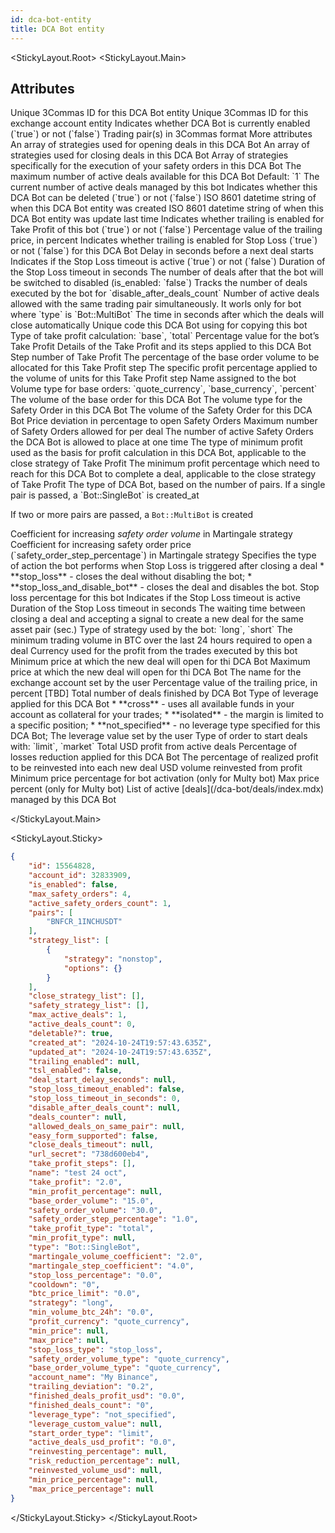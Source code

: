 ```yaml
---
id: dca-bot-entity
title: DCA Bot entity
---
```



<StickyLayout.Root>
<StickyLayout.Main>

## Attributes

<ApiParam name='id' type='integer' id="id">
     Unique 3Commas ID for this DCA Bot entity
</ApiParam>

<ApiParam name='account_id' type='integer' id="account_id">
     Unique 3Commas ID for this exchange account entity
</ApiParam>

<ApiParam name='is_enabled' type='boolean' id="is_enabled">
     Indicates whether DCA Bot is currently enabled (`true`) or not (`false`)
</ApiParam>

<ApiParam name='pairs' type='string' id="pairs">
     Trading pair(s) in 3Commas format
</ApiParam>


<CollapseAll>
<CollapseAllHeading> More attributes <CollapseAllButton /> </CollapseAllHeading>

<CollapsibleApiParam name='strategy_list' type='array[json]' id="strategy_list">
     An array of strategies used for opening deals in this DCA Bot
</CollapsibleApiParam>

<CollapsibleApiParam name='close_strategy_list' type='array[json]' id="close_strategy_list">
     An array of strategies used for closing deals in this DCA Bot
</CollapsibleApiParam>

<CollapsibleApiParam name='safety_strategy_list' type='array[json]' id="safety_strategy_list">
     Array of strategies specifically for the execution of your safety orders in this DCA Bot
</CollapsibleApiParam>

<CollapsibleApiParam name='max_active_deals' type='integer' id="max_active_deals">
The maximum number of active deals available for this DCA Bot
Default: `1`
</CollapsibleApiParam>

<CollapsibleApiParam name='active_deals_count' type='string' id="active_deals_count">
The current number of active deals managed by this bot
</CollapsibleApiParam>

<CollapsibleApiParam name='deletable?' type='boolean' id="deletable?">
     Indicates whether this DCA Bot can be deleted (`true`) or not (`false`)
</CollapsibleApiParam>

<CollapsibleApiParam name='created_at' type='string' id="created_at">
     ISO 8601 datetime string of when this DCA Bot entity was created
</CollapsibleApiParam>

<CollapsibleApiParam name='updated_at' type='string' id="updated_at">
     ISO 8601 datetime string of when this DCA Bot entity was update last time
</CollapsibleApiParam>

<CollapsibleApiParam name='trailing_enabled' type='boolean' id="trailing_enabled">
     Indicates whether trailing is enabled for Take Profit of this bot (`true`) or not (`false`)
</CollapsibleApiParam>

<CollapsibleApiParam name='trailing_deviation' type='number' id="trailing_deviation">
     Percentage value of the trailing price, in percent
</CollapsibleApiParam>

<CollapsibleApiParam name='tsl_enabled' type='boolean' id="tsl_enabled">
     Indicates whether trailing is enabled for Stop Loss (`true`) or not (`false`) for this DCA Bot
</CollapsibleApiParam>

<CollapsibleApiParam name='deal_start_delay_seconds' type='integer or null' id="deal_start_delay_seconds">
     Delay in seconds before a next deal starts
</CollapsibleApiParam>

<CollapsibleApiParam name="stop_loss_timeout_enabled" type="boolean" id="stop_loss_timeout_enabled">
     Indicates if the Stop Loss timeout is active (`true`) or not (`false`)
</CollapsibleApiParam>

<CollapsibleApiParam name="stop_loss_timeout_in_seconds" type="boolean" id="stop_loss_timeout_in_seconds">
     Duration of the Stop Loss timeout in seconds
</CollapsibleApiParam>

<CollapsibleApiParam name="disable_after_deals_count" type="integer" id="disable_after_deals_count">
     The number of deals after that the bot will be switched to disabled (is_enabled: `false`)
</CollapsibleApiParam>

<CollapsibleApiParam name="deals_counter" type="integer" id="deals_counter">
 Tracks the number of deals executed by the bot for `disable_after_deals_count`
</CollapsibleApiParam>

<CollapsibleApiParam name="allowed_deals_on_same_pair" type="integer or null" id="allowed_deals_on_same_pair">
 Number of active deals allowed with the same trading pair simultaneously. It worls only for bot where `type` is `Bot::MultiBot`
</CollapsibleApiParam>

<CollapsibleApiParam name="close_deals_timeout" type="integer or null" id="allowed_deals_on_same_pair">
 The time in seconds after which the deals will close automatically
</CollapsibleApiParam>

<CollapsibleApiParam name="url_secret" type="string" id="url_secret">
 Unique code this DCA Bot using for copying this bot
</CollapsibleApiParam>

<CollapsibleApiParam name="take_profit_type" type="string" id="take_profit_type">
 Type of take profit calculation: `base`, `total`
</CollapsibleApiParam>

<CollapsibleApiParam name="take_profit" type="number" id="take_profit">
 Percentage value for the bot’s Take Profit
</CollapsibleApiParam>

<CollapsibleApiParam name="take_profit_steps" type="object" id="take_profit_steps">
 Details of the Take Profit and its steps applied to this DCA Bot
 <CollapsibleNestedParams>
     <ApiParam name='id' type="integer" id="id">
        Step number of Take Profit
      </ApiParam>
     <ApiParam name='amount_percentage' type="string" id="amount_percentage">
        The percentage of the base order volume to be allocated for this Take Profit step
      </ApiParam>
     <ApiParam name='profit_percentage' type="string" id="profit_percentage">
        The specific profit percentage applied to the volume of units for this Take Profit step
     </ApiParam>
  </CollapsibleNestedParams>
</CollapsibleApiParam>

<CollapsibleApiParam name="name" type="string" id="name">
 Name assigned to the bot
</CollapsibleApiParam>

<CollapsibleApiParam name="base_order_volume_type" type="string" id="base_order_volume_type">
 Volume type for base orders: `quote_currency`, `base_currency`, `percent`
</CollapsibleApiParam>

<CollapsibleApiParam name="base_order_volume" type="number" id="base_order_volume">
 The volume of the base order for this DCA Bot
</CollapsibleApiParam>

<CollapsibleApiParam name="safety_order_volume_type" type="string" id="safety_order_volume_type">
 The volume type for the Safety Order in this DCA Bot
</CollapsibleApiParam>

<CollapsibleApiParam name="safety_order_volume" type="string" id="safety_order_volume">
 The volume of the Safety Order for this DCA Bot
</CollapsibleApiParam>

<CollapsibleApiParam name="safety_order_step_percentage" type="number" id="safety_order_step_percentage">
 Price deviation in percentage to open Safety Orders
</CollapsibleApiParam>

<CollapsibleApiParam name="max_safety_orders" type="integer" id="max_safety_orders">
 Maximum number of Safety Orders allowed for per deal
</CollapsibleApiParam>

<CollapsibleApiParam name="active_safety_orders_count" type="integer" id="active_safety_orders_count">
 The number of active Safety Orders the DCA Bot is allowed to place at one time
</CollapsibleApiParam>

<CollapsibleApiParam name="min_profit_type" type="string or null" id="min_profit_type">
 The type of minimum profit used as the basis for profit calculation in this DCA Bot, applicable to the close strategy of Take Profit
</CollapsibleApiParam>

<CollapsibleApiParam name="min_profit_percentage" type="string or null" id="min_profit_percentage">
 The minimum profit percentage which need to reach for this DCA Bot to complete a deal, applicable to the close strategy of Take Profit
</CollapsibleApiParam>

<CollapsibleApiParam name="type" type="string" id="type">
 The type of DCA Bot, based on the number of pairs. If a single pair is passed, a `Bot::SingleBot` is created_at

 If two or more pairs are passed, a `Bot::MultiBot` is created
</CollapsibleApiParam>

<CollapsibleApiParam name="martingale_volume_coefficient" type="number" id="martingale_volume_coefficient">
 Coefficient for increasing <em>safety order volume</em> in Martingale strategy
</CollapsibleApiParam>

<CollapsibleApiParam name="martingale_step_coefficient" type="number" id="martingale_step_coefficient">
 Coefficient for increasing safety order price (`safety_order_step_percentage`) in Martingale strategy
</CollapsibleApiParam>

<CollapsibleApiParam name="stop_loss_type" type="string" id="stop_loss_type">
 Specifies the type of action the bot performs when Stop Loss is triggered after closing a deal
     <CollapsibleNestedParams openName="Hide allowed values" collapsedName="Show allowed values">
      * **stop_loss** - closes the deal without disabling the bot;
      * **stop_loss_and_disable_bot** - closes the deal and disables the bot.
     </CollapsibleNestedParams>
</CollapsibleApiParam>

<CollapsibleApiParam name="stop_loss_percentage" type="number" id="stop_loss_percentage">
 Stop loss percentage for this bot
</CollapsibleApiParam>

<CollapsibleApiParam name="stop_loss_timeout_enabled" type="boolean" id="stop_loss_timeout_enabled">
 Indicates if the Stop Loss timeout is active
</CollapsibleApiParam>

<CollapsibleApiParam name="stop_loss_timeout_in_seconds" type="integer" id="stop_loss_timeout_in_seconds">
 Duration of the Stop Loss timeout in seconds
</CollapsibleApiParam>

<CollapsibleApiParam name="cooldown" type="number" id="cooldown">
 The waiting time between closing a deal and accepting a signal to create a new deal for the same asset pair (sec.)
</CollapsibleApiParam>

<CollapsibleApiParam name="strategy" type="string" id="strategy">
 Type of strategy used by the bot: `long`, `short`
</CollapsibleApiParam>

<CollapsibleApiParam name="min_volume_btc_24h" type="number" id="min_volume_btc_24h">
 The minimum trading volume in BTC over the last 24 hours required to open a deal
</CollapsibleApiParam>

<CollapsibleApiParam name="profit_currency" type="string" id="profit_currency">
 Currency used for the profit from the trades executed by this bot
</CollapsibleApiParam>

<CollapsibleApiParam name="min_price" type="string or null" id="min_price">
 Minimum price at which the new deal will open for thi DCA Bot
</CollapsibleApiParam>

<CollapsibleApiParam name="max_price" type="string or null" id="max_price">
 Maximum price at which the new deal will open for thi DCA Bot
</CollapsibleApiParam>

<CollapsibleApiParam name="account_name" type="string" id="account_name">
     The name for the exchange account set by the user
</CollapsibleApiParam>

<CollapsibleApiParam name="trailing_deviation" type="number" id="trailing_deviation">
 Percentage value of the trailing price, in percent
</CollapsibleApiParam>

<CollapsibleApiParam name="finished_deals_profit_usd" type="string" id="finished_deals_profit_usd">
 [TBD]
</CollapsibleApiParam>

<CollapsibleApiParam name="finished_deals_count" type="string" id="finished_deals_count">
 Total number of deals finished by DCA Bot
</CollapsibleApiParam>

<CollapsibleApiParam name="leverage_type" type="string" id="leverage_type">
  Type of leverage applied for this DCA Bot
  <CollapsibleNestedParams openName="Hide allowed values" collapsedName="Show allowed values">
       * **cross** - uses all available funds in your account as collateral for your trades;
       * **isolated** - the margin is limited to a specific position;
       * **not_specified** - no leverage type specified for this DCA Bot;
  </CollapsibleNestedParams>
</CollapsibleApiParam>

<CollapsibleApiParam name="leverage_custom_value" type="string" id="leverage_custom_value">
 The leverage value set by the user
</CollapsibleApiParam>

<CollapsibleApiParam name="start_order_type" type="string" id="start_order_type">
 Type of order to start deals with: `limit`, `market`
</CollapsibleApiParam>

<CollapsibleApiParam name="active_deals_usd_profit" type="string" id="active_deals_usd_profit">
 Total USD profit from active deals
</CollapsibleApiParam>

<CollapsibleApiParam name="risk_reduction_percentage" type="number" id="risk_reduction_percentage">
 Percentage of losses reduction applied for this DCA Bot
</CollapsibleApiParam>

<CollapsibleApiParam name="reinvesting_percentage" type="number" id="reinvesting_percentage">
 The percentage of realized profit to be reinvested into each new deal
</CollapsibleApiParam>

<CollapsibleApiParam name="reinvested_volume_usd" type="number or null" id="reinvested_volume_usd">
 USD volume reinvested from profit
</CollapsibleApiParam>

<CollapsibleApiParam name="min_price_percentage" type="string or null" id="min_price_percentage">
 Minimum price percentage for bot activation (only for Multy bot)
</CollapsibleApiParam>

<CollapsibleApiParam name="max_price_percentage" type="string or null" id="max_price_percentage">
 Max price percent (only for Multy bot)
</CollapsibleApiParam>

<CollapsibleApiParam name="active_deals" type="array" id="active_deals">
  List of active [deals](/dca-bot/deals/index.mdx) managed by this DCA Bot
</CollapsibleApiParam>
</CollapseAll>

</StickyLayout.Main>

<StickyLayout.Sticky>

```json title="DCA Bot entity"
{
    "id": 15564828,
    "account_id": 32833909,
    "is_enabled": false,
    "max_safety_orders": 4,
    "active_safety_orders_count": 1,
    "pairs": [
        "BNFCR_1INCHUSDT"
    ],
    "strategy_list": [
        {
            "strategy": "nonstop",
            "options": {}
        }
    ],
    "close_strategy_list": [],
    "safety_strategy_list": [],
    "max_active_deals": 1,
    "active_deals_count": 0,
    "deletable?": true,
    "created_at": "2024-10-24T19:57:43.635Z",
    "updated_at": "2024-10-24T19:57:43.635Z",
    "trailing_enabled": null,
    "tsl_enabled": false,
    "deal_start_delay_seconds": null,
    "stop_loss_timeout_enabled": false,
    "stop_loss_timeout_in_seconds": 0,
    "disable_after_deals_count": null,
    "deals_counter": null,
    "allowed_deals_on_same_pair": null,
    "easy_form_supported": false,
    "close_deals_timeout": null,
    "url_secret": "738d600eb4",
    "take_profit_steps": [],
    "name": "test 24 oct",
    "take_profit": "2.0",
    "min_profit_percentage": null,
    "base_order_volume": "15.0",
    "safety_order_volume": "30.0",
    "safety_order_step_percentage": "1.0",
    "take_profit_type": "total",
    "min_profit_type": null,
    "type": "Bot::SingleBot",
    "martingale_volume_coefficient": "2.0",
    "martingale_step_coefficient": "4.0",
    "stop_loss_percentage": "0.0",
    "cooldown": "0",
    "btc_price_limit": "0.0",
    "strategy": "long",
    "min_volume_btc_24h": "0.0",
    "profit_currency": "quote_currency",
    "min_price": null,
    "max_price": null,
    "stop_loss_type": "stop_loss",
    "safety_order_volume_type": "quote_currency",
    "base_order_volume_type": "quote_currency",
    "account_name": "My Binance",
    "trailing_deviation": "0.2",
    "finished_deals_profit_usd": "0.0",
    "finished_deals_count": "0",
    "leverage_type": "not_specified",
    "leverage_custom_value": null,
    "start_order_type": "limit",
    "active_deals_usd_profit": "0.0",
    "reinvesting_percentage": null,
    "risk_reduction_percentage": null,
    "reinvested_volume_usd": null,
    "min_price_percentage": null,
    "max_price_percentage": null
}
```

</StickyLayout.Sticky>
</StickyLayout.Root>